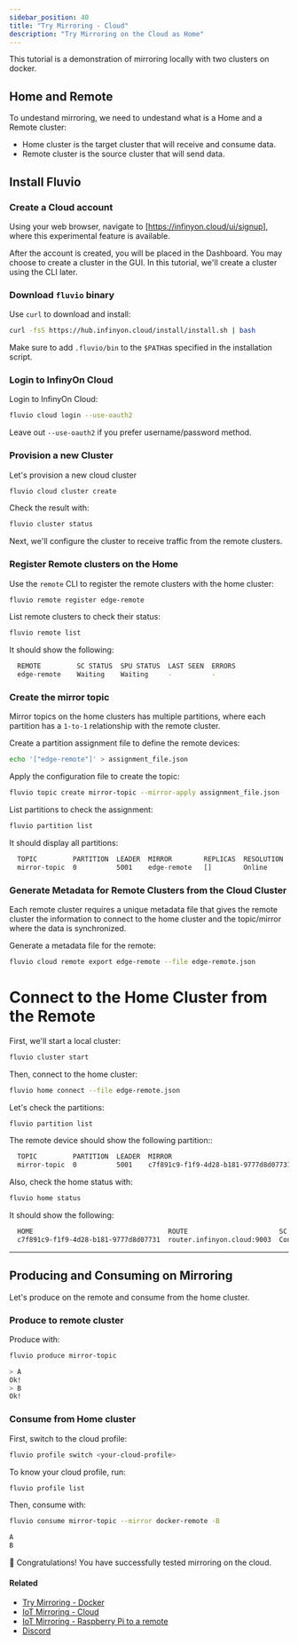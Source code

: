 ```yaml
---
sidebar_position: 40
title: "Try Mirroring - Cloud"
description: "Try Mirroring on the Cloud as Home"
---
```


This tutorial is a demonstration of mirroring locally with two clusters on docker.

## Home and Remote

To undestand mirroring, we need to undestand what is a Home and a Remote cluster:

- Home cluster is the target cluster that will receive and consume data.
- Remote cluster is the source cluster that will send data.


## Install Fluvio

### Create a Cloud account

Using your web browser, navigate to [https://infinyon.cloud/ui/signup], where this experimental feature is available.

After the account is created, you will be placed in the Dashboard. You may choose to create a cluster in the GUI. In this tutorial, we'll create a cluster using the CLI later.


### Download `fluvio` binary

Use `curl` to download and install:

```bash
curl -fsS https://hub.infinyon.cloud/install/install.sh | bash
```

Make sure to add `.fluvio/bin` to the `$PATH`as specified in the installation script.


### Login to InfinyOn Cloud

Login to InfinyOn Cloud:


```bash
fluvio cloud login --use-oauth2
```

Leave out `--use-oauth2` if you prefer username/password method.

### Provision a new Cluster

Let's provision a new cloud cluster


```bash
fluvio cloud cluster create
```

Check the result with:


```bash
fluvio cluster status
```

Next, we'll configure the cluster to receive traffic from the remote clusters.


### Register Remote clusters on the Home

Use the `remote` CLI to register the remote clusters with the home cluster:


```bash
fluvio remote register edge-remote
```

List remote clusters to check their status:

```bash
fluvio remote list
```

It should show the following:

```bash
  REMOTE         SC STATUS  SPU STATUS  LAST SEEN  ERRORS
  edge-remote    Waiting    Waiting     -          -
```

### Create the mirror topic

Mirror topics on the home clusters has multiple partitions, where each partition has a `1-to-1` relationship with the remote cluster.

Create a partition assignment file to define the remote devices:


```bash
echo '["edge-remote"]' > assignment_file.json
```

Apply the configuration file to create the topic:


```bash
fluvio topic create mirror-topic --mirror-apply assignment_file.json
```

List partitions to check the assignment:


```bash
fluvio partition list
```

It should display all partitions:

```bash
  TOPIC         PARTITION  LEADER  MIRROR        REPLICAS  RESOLUTION  SIZE  HW  LEO  LRS  FOLLOWER OFFSETS
  mirror-topic  0          5001    edge-remote   []        Online      0 B   0   0    0    0                 []
```

### Generate Metadata for Remote Clusters from the Cloud Cluster

Each remote cluster requires a unique metadata file that gives the remote cluster the information to connect to the home cluster and the topic/mirror where the data is synchronized.

Generate a metadata file for the remote:

```bash
fluvio cloud remote export edge-remote --file edge-remote.json
```

# Connect to the Home Cluster from the Remote

First, we'll start a local cluster: 

```bash
fluvio cluster start
```

Then, connect to the home cluster:

```bash
fluvio home connect --file edge-remote.json
```

Let's check the partitions:


```bash
fluvio partition list
```

The remote device should show the following partition::

```bash
  TOPIC         PARTITION  LEADER  MIRROR                                                                 REPLICAS  RESOLUTION  SIZE  HW  LEO  LRS  FOLLOWER OFFSETS
  mirror-topic  0          5001    c7f891c9-f1f9-4d28-b181-9777d8d07731:0:router.infinyon.cloud:9005  []        Online      0 B   0   0    0    0                 []
```


Also, check the home status with:


```bash
fluvio home status
```

It should show the following:

```bash
  HOME                                  ROUTE                       SC STATUS  SPU STATUS  LAST SEEN  ERRORS
  c7f891c9-f1f9-4d28-b181-9777d8d07731  router.infinyon.cloud:9003  Connected  Connected   1s         -
```

---

## Producing and Consuming on Mirroring

Let's produce on the remote and consume from the home cluster.

### Produce to remote cluster

Produce with:


```bash
fluvio produce mirror-topic
```

```bash
> A
Ok!
> B
Ok!
```


### Consume from Home cluster 

First, switch to the cloud profile:

```bash
fluvio profile switch <your-cloud-profile>
```

To know your cloud profile, run:

```bash
fluvio profile list
```

Then, consume with:

```bash
fluvio consume mirror-topic --mirror docker-remote -B
```

```bash
A
B
```

🎉 Congratulations! You have successfully tested mirroring on the cloud.


#### Related
* [Try Mirroring - Docker]
* [IoT Mirroring - Cloud]
* [IoT Mirroring -  Raspberry Pi to a remote]
* [Discord]

[Discord]: https://discord.com/invite/bBG2dTz
[Try Mirroring - Docker]: fluvio/tutorials/mirroring-two-clusters.mdx
[IoT Mirroring - Cloud]: cloud/tutorials/iot-mirroring-cloud.mdx
[IoT Mirroring -  Raspberry Pi to a remote]: fluvio/tutorials/mirroring-iot-local.mdx
[https://infinyon.cloud/ui/signup]: https://infinyon.cloud/ui/signup

